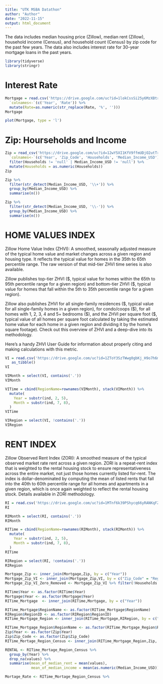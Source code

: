 ```yaml
---
title: "UTK MSBA Datathon"
author: "Author"
date: "2022-11-15"
output: html_document
---
```


The data includes median housing price (Zillow), median rent (Zillow), household income (Census), and household count (Census) by zip code for the past few years. The data also includes interest rate for 30-year mortgage loans in the past years.

```r
library(tidyverse)
library(stringr)
```

# Interest Rate

```r
Mortgage = read.csv('https://drive.google.com/uc?id=1lokCssSi25y6MzXBtry9QMOTfkZg0btW') %>%
  `colnames<-`(c('Year', 'Rate')) %>%
  mutate(Rate=as.numeric(str_replace(Rate, '%', '')))
Mortgage
```

```r
plot(Mortgage, type = 'l')
```

# **Zip: Hourseholds and Income**

```r
Zip = read_csv('https://drive.google.com/uc?id=12wY5XI1KfV9ffmUDjO2utTrSa5Ksyus8') %>%
  `colnames<-`(c('Year', 'Zip_Code', 'Households', 'Median_Income_USD')) %>%
  filter(Households != 'null' | Median_Income_USD != 'null') %>%
  mutate(Households = as.numeric(Households))
Zip
```

```r
Zip %>%
  filter(str_detect(Median_Income_USD, '\\+')) %>%
  group_by(Median_Income_USD) %>%
  summarise(n())
```

```r
Zip %>%
  filter(str_detect(Median_Income_USD, '\\-')) %>%
  group_by(Median_Income_USD) %>%
  summarise(n())
```

# HOME VALUES INDEX

Zillow Home Value Index (ZHVI): A smoothed, seasonally adjusted measure of the typical home value and market changes across a given region and housing type. It reflects the typical value for homes in the 35th to 65th percentile range. The raw version of that mid-tier ZHVI time series is also available.

Zillow publishes top-tier ZHVI (\$, typical value for homes within the 65th to 95th percentile range for a given region) and bottom-tier ZHVI (\$, typical value for homes that fall within the 5th to 35th percentile range for a given region).

Zillow also publishes ZHVI for all single-family residences (\$, typical value for all single-family homes in a given region), for condo/coops (\$), for all homes with 1, 2, 3, 4 and 5+ bedrooms (\$), and the ZHVI per square foot (\$, typical value of all homes per square foot calculated by taking the estimated home value for each home in a given region and dividing it by the home's square footage). Check out this overview of ZHVI and a deep-dive into its methodology.

Here's a handy ZHVI User Guide for information about properly citing and making calculations with this metric.

```r
VI = read.csv('https://drive.google.com/uc?id=1ZToY3SzTWwg0gbKj_H9o7h6myt_dKFIu', row.names ='RegionName') %>% 
   as_tibble()
VI
```

```r
VIMonth = select(VI, contains('.'))
VIMonth
```

```r
VITime = cbind(RegionName=rownames(VIMonth), stack(VIMonth)) %>%
  mutate(
    Year = substr(ind, 2, 5),
    Month = substr(ind, 7, 8),
  )
VITime
```

```r
VIRegion = select(VI, !contains('.'))
VIRegion
```

# RENT INDEX

Zillow Observed Rent Index (ZORI): A smoothed measure of the typical observed market rate rent across a given region. ZORI is a repeat-rent index that is weighted to the rental housing stock to ensure representativeness across the entire market, not just those homes currently listed for-rent. The index is dollar-denominated by computing the mean of listed rents that fall into the 40th to 60th percentile range for all homes and apartments in a given region, which is once again weighted to reflect the rental housing stock. Details available in ZORI methodology.

```r
RI = read.csv('https://drive.google.com/uc?id=1MTnf6k39PShycq66yRANKqFZW5BmJfME', row.names='RegionName')
RI
```

```r
RIMonth = select(RI, contains('.'))
RIMonth
```

```r
RITime = cbind(RegionName=rownames(RIMonth), stack(RIMonth)) %>%
  mutate(
    Year = substr(ind, 2, 5),
    Month = substr(ind, 7, 8),
  )
RITime
```

```r
RIRegion = select(RI, !contains('.'))
RIRegion
```



```r
Mortgage_Zip <- inner_join(Mortgage,Zip, by = c("Year"))
Mortgage_Zip_VI <- inner_join(Mortgage_Zip,VI, by = c("Zip_Code" = "RegionID"))
Mortgage_Zip_VI_Zero_Removed <- Mortgage_Zip_VI %>% filter(!Households == 0)
```

```r
RITime$Year <- as.factor(RITime$Year)
Mortgage$Year <- as.factor(Mortgage$Year)
RITime_Mortgage  <- inner_join(RITime,Mortgage, by = c("Year"))

RITime_Mortgage$RegionName <- as.factor(RITime_Mortgage$RegionName)
RIRegion$RegionID <- as.factor(RIRegion$RegionID)
RITime_Mortgage_Region <- inner_join(RITime_Mortgage,RIRegion, by = c("RegionName" = "RegionID"))

RITime_Mortgage_Region$RegionName <- as.factor(RITime_Mortgage_Region$RegionName)
Zip$Year <- as.factor(Zip$Year)
Zip$Zip_Code <- as.factor(Zip$Zip_Code)
RITime_Mortage_Region_Census <- inner_join(RITime_Mortgage_Region,Zip, by = c("RegionName" = "Zip_Code", "Year" = "Year"))

RENTAL <- RITime_Mortage_Region_Census %>%
  group_by(Year) %>%
  drop_na(values) %>%
  summarise(mean_of_median_rent = mean(values),
            mean_of_median_income = mean(as.numeric(Median_Income_USD)))

Mortage_Rate <- RITime_Mortage_Region_Census %>%
  
```


